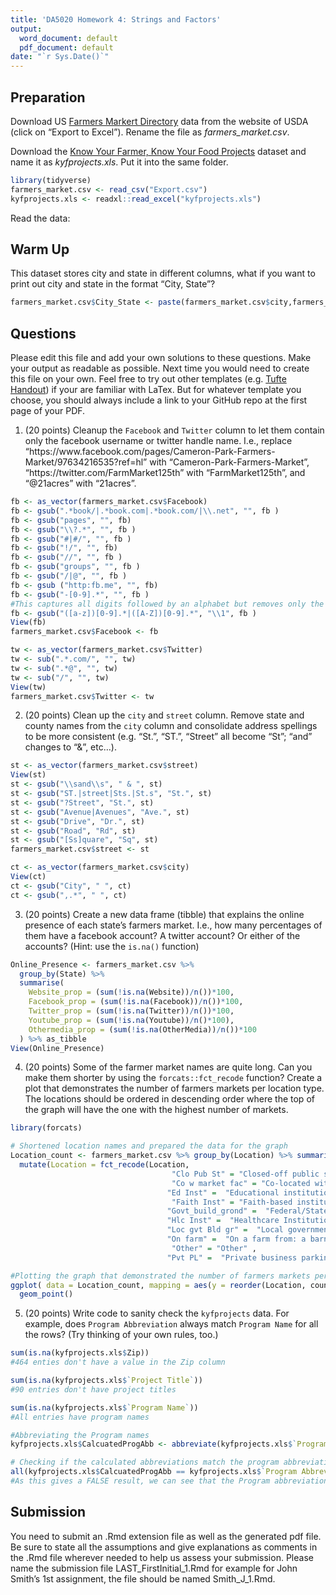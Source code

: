 ```yaml
---
title: 'DA5020 Homework 4: Strings and Factors'
output:
  word_document: default
  pdf_document: default
date: "`r Sys.Date()`"
---
```


## Preparation

Download US [Farmers Markert Directory](https://www.ams.usda.gov/local-food-directories/farmersmarkets) data from the website of USDA (click on "Export to Excel"). Rename the file as _farmers_market.csv_.

Download the [Know Your Farmer, Know Your Food Projects](https://catalog.data.gov/dataset/know-your-farmer-know-your-food-projects) dataset and name it as _kyfprojects.xls_. Put it into the same folder.


```r
library(tidyverse)
farmers_market.csv <- read_csv("Export.csv")
kyfprojects.xls <- readxl::read_excel("kyfprojects.xls")

```

Read the data:


## Warm Up

This dataset stores city and state in different columns, what if you want to
print out city and state in the format "City, State"?
```r
farmers_market.csv$City_State <- paste(farmers_market.csv$city,farmers_market.csv$State, sep = ", ") 
```


## Questions

Please edit this file and add your own solutions to these questions.
Make your output as readable as possible. Next time you would need to create this file on your own. Feel free to try out other templates (e.g. [Tufte Handout](http://rstudio.github.io/tufte/)) if your are familiar with LaTex. But for whatever template you choose, you should always include a link to your GitHub repo at the first page of your PDF.

1. (20 points) Cleanup the `Facebook` and `Twitter` column to let them contain only the facebook username or twitter handle name. I.e., replace "https://www.facebook.com/pages/Cameron-Park-Farmers-Market/97634216535?ref=hl" with "Cameron-Park-Farmers-Market", "https://twitter.com/FarmMarket125th" with "FarmMarket125th", and "\@21acres" with "21acres".

```r
fb <- as_vector(farmers_market.csv$Facebook)
fb <- gsub(".*book/|.*book.com|.*book.com/|\\.net", "", fb )
fb <- gsub("pages", "", fb)
fb <- gsub("\\?.*", "", fb )
fb <- gsub("#|#/", "", fb )
fb <- gsub("!/", "", fb)
fb <- gsub("//", "", fb )
fb <- gsub("groups", "", fb )
fb <- gsub("/|@", "", fb )
fb <- gsub ("http:fb.me", "", fb)
fb <- gsub("-[0-9].*", "", fb )
#This captures all digits followed by an alphabet but removes only the digits keeing the alphabet intact
fb <- gsub("([a-z])[0-9].*|([A-Z])[0-9].*", "\\1", fb )
View(fb)
farmers_market.csv$Facebook <- fb

tw <- as_vector(farmers_market.csv$Twitter)
tw <- sub(".*.com/", "", tw)
tw <- sub(".*@", "", tw)
tw <- sub("/", "", tw)
View(tw)
farmers_market.csv$Twitter <- tw
```

2. (20 points) Clean up the `city` and `street` column. Remove state and county names from the `city` column and consolidate address spellings to be more consistent (e.g. "St.", "ST.", "Street" all become "St"; "and" changes to "&", etc...).
```r
st <- as_vector(farmers_market.csv$street)
View(st)
st <- gsub("\\sand\\s", " & ", st) 
st <- gsub("ST.|street|Sts.|St.s", "St.", st) 
st <- gsub("?Street", "St.", st) 
st <- gsub("Avenue|Avenues", "Ave.", st) 
st <- gsub("Drive", "Dr.", st) 
st <- gsub("Road", "Rd", st) 
st <- gsub("[Ss]quare", "Sq", st) 
farmers_market.csv$street <- st

ct <- as_vector(farmers_market.csv$city)
View(ct)
ct <- gsub("City", " ", ct) 
ct <- gsub(",.*", " ", ct) 

```

3. (20 points) Create a new data frame (tibble) that explains the online presence of each state's farmers market. I.e., how many percentages of them have a facebook account? A twitter account? Or either of the accounts? (Hint: use the `is.na()` function)
```r
Online_Presence <- farmers_market.csv %>%
  group_by(State) %>%
  summarise(
    Website_prop = (sum(!is.na(Website))/n())*100,
    Facebook_prop = (sum(!is.na(Facebook))/n())*100,
    Twitter_prop = (sum(!is.na(Twitter))/n())*100,
    Youtube_prop = (sum(!is.na(Youtube))/n()*100),
    Othermedia_prop = (sum(!is.na(OtherMedia))/n())*100
  ) %>% as_tibble
View(Online_Presence)
```


4. (20 points) 
    Some of the farmer market names are quite long. Can you make them shorter by using the `forcats::fct_recode` function? Create a plot that demonstrates the number of farmers markets per location type. The locations should be ordered in descending order where the top of the graph will have the one with the highest number of markets.

```r
library(forcats)

# Shortened location names and prepared the data for the graph
Location_count <- farmers_market.csv %>% group_by(Location) %>% summarise(count =n()) %>% 
  mutate(Location = fct_recode(Location,
                                    "Clo Pub St" = "Closed-off public street" ,  
                                    "Co w market fac" = "Co-located with wholesale market facility",    
                                   "Ed Inst" =  "Educational institution",   
                                    "Faith Inst" = "Faith-based institution (e.g., church, mosque, synagogue, temple)",
                                   "Govt_build_grond" =  "Federal/State government building grounds",
                                   "Hlc Inst" =  "Healthcare Institution",
                                   "Loc gvt Bld gr" =  "Local government building grounds", 
                                   "On farm" =  "On a farm from: a barn, a greenhouse, a tent, a stand, etc",  
                                    "Other" = "Other" ,  
                                   "Pvt PL" =  "Private business parking lot"))

#Plotting the graph that demonstrated the number of farmers markets per location type
ggplot( data = Location_count, mapping = aes(y = reorder(Location, count) , x = count) )+
  geom_point()
```

5. (20 points) Write code to sanity check the `kyfprojects` data. For example, does `Program Abbreviation` always match `Program Name` for all the rows? (Try thinking of your own rules, too.)

```r

sum(is.na(kyfprojects.xls$Zip)) 
#464 enties don't have a value in the Zip column

sum(is.na(kyfprojects.xls$`Project Title`)) 
#90 entries don't have project titles

sum(is.na(kyfprojects.xls$`Program Name`)) 
#All entries have program names

#Abbreviating the Program names
kyfprojects.xls$CalcuatedProgAbb <- abbreviate(kyfprojects.xls$`Program Name`)

# Checking if the calculated abbreviations match the program abbreviations
all(kyfprojects.xls$CalcuatedProgAbb == kyfprojects.xls$`Program Abbreviation`)
#As this gives a FALSE result, we can see that the Program abbreviations don't always match the Program Name

```


## Submission
You need to submit an .Rmd extension file as well as the generated pdf file. Be sure to state all the assumptions and give explanations as comments in the .Rmd file wherever needed to help us assess your submission. Please name the submission file LAST_FirstInitial_1.Rmd for example for John Smith's 1st assignment, the file should be named Smith_J_1.Rmd. 
